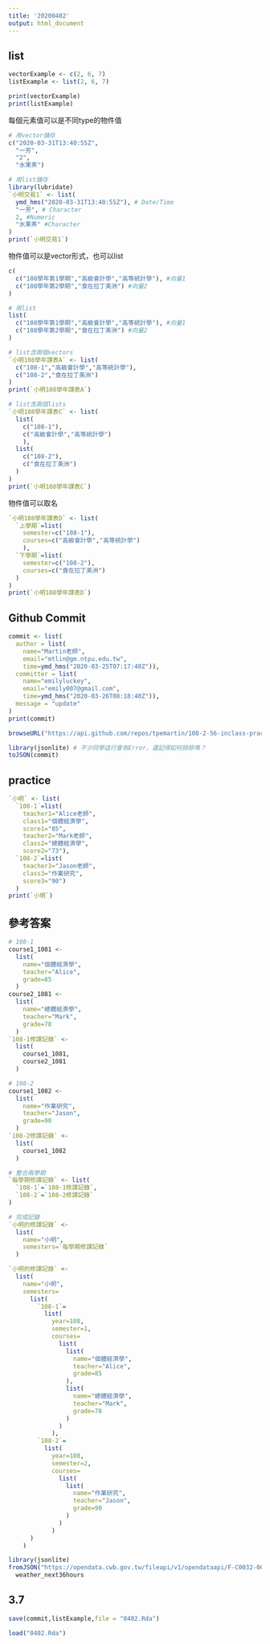 ```yaml
---
title: '20200402'
output: html_document
---
```


## list

```r
vectorExample <- c(2, 6, 7)
listExample <- list(2, 6, 7)

print(vectorExample)
print(listExample)
```

每個元素值可以是不同type的物件值
```r
# 用vector儲存
c("2020-03-31T13:40:55Z",
  "一芳",
  "2",
  "水果茶")

# 用list儲存
library(lubridate)
`小明交易1` <- list(
  ymd_hms("2020-03-31T13:40:55Z"), # Date/Time
  "一芳", # Character
  2, #Numeric
  "水果茶" #Character
)
print(`小明交易1`)
```

物件值可以是vector形式，也可以list
```r
c(
  c("108學年第1學期","高級會計學","高等統計學"), #向量1
  c("108學年第2學期","食在拉丁美洲") #向量2
)
```

```r
# 用list
list(
  c("108學年第1學期","高級會計學","高等統計學"), #向量1
  c("108學年第2學期","食在拉丁美洲") #向量2
)
```

```r
# list含兩個vectors
`小明108學年課表A` <- list(
  c("108-1","高級會計學","高等統計學"),
  c("108-2","食在拉丁美洲")
)
print(`小明108學年課表A`)
```

```r
# list含兩個lists
`小明108學年課表C` <- list(
  list(
    c("108-1"),
    c("高級會計學","高等統計學")
    ),
  list(
    c("108-2"),
    c("食在拉丁美洲")
  )
)
print(`小明108學年課表C`)
```

物件值可以取名
```r
`小明108學年課表D` <- list(
  `上學期`=list(
    semester=c("108-1"),
    courses=c("高級會計學","高等統計學")
    ),
  `下學期`=list(
    semester=c("108-2"),
    courses=c("食在拉丁美洲")
  )
)
print(`小明108學年課表D`)
```

## Github Commit
```r
commit <- list(
  author = list(
    name="Martin老師",
    email="mtlin@gm.ntpu.edu.tw",
    time=ymd_hms("2020-03-25T07:17:40Z")),
  committer = list(
    name="emilyluckey",
    email="emily007@gmail.com",
    time=ymd_hms("2020-03-26T08:18:40Z")),
  message = "update"
)
print(commit)
```

```r
browseURL("https://api.github.com/repos/tpemartin/108-2-56-inclass-practice/commits") 
```

```r
library(jsonlite) # 不少同學這行會有Error，還記得如何排除嗎？
toJSON(commit)
```

## practice
```r
`小明` <- list(
  `108-1`=list(
    teacher1="Alice老師",
    class1="個體經濟學",
    score1="85",
    teacher2="Mark老師",
    class2="總體經濟學",
    score2="73"),
  `108-2`=list(
    teacher3="Jason老師",
    class3="作業研究",
    score3="90")
  )
print(`小明`)
```

## 參考答案
```r
# 108-1 
course1_1081 <- 
  list(
    name="個體經濟學",
    teacher="Alice",
    grade=85
  )
course2_1081 <-
  list(
    name="總體經濟學",
    teacher="Mark",
    grade=78
  )
`108-1修課記錄` <- 
  list(
    course1_1081,
    course2_1081
  )

# 108-2
course1_1082 <- 
  list(
    name="作業研究",
    teacher="Jason",
    grade=90
  )
`108-2修課記錄` <- 
  list(
    course1_1082
  )

# 整合兩學期
`每學期修課記錄` <- list(
  `108-1`=`108-1修課記錄`,
  `108-2`=`108-2修課記錄`
)

# 完成記錄
`小明的修課記錄` <- 
  list(
    name="小明",
    semesters=`每學期修課記錄`
  )
```

```r
`小明的修課記錄` <- 
  list(
    name="小明",
    semesters=
      list(
        `108-1`=
          list(
            year=108,
            semester=1,
            courses=
              list(
                list(
                  name="個體經濟學",
                  teacher="Alice",
                  grade=85
                ),
                list(
                  name="總體經濟學",
                  teacher="Mark",
                  grade=78
                )
              )
            ),
        `108-2`=
          list(
            year=108,
            semester=2,
            courses=
              list(
                list(
                  name="作業研究",
                  teacher="Jason",
                  grade=90
                )
              )
            )
      ) 
    )
```

```r
library(jsonlite)
fromJSON("https://opendata.cwb.gov.tw/fileapi/v1/opendataapi/F-C0032-001?Authorization=rdec-key-123-45678-011121314&format=JSON") ->
  weather_next36hours
```

## 3.7

```r
save(commit,listExample,file = "0402.Rda")
```

```r
load("0402.Rda")
```

